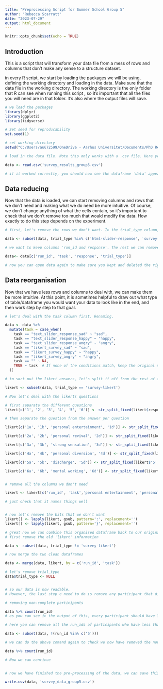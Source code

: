 ---
title: "Preprocessing Script for Summer School Group 5"
author: "Rebecca Scarratt"
date: "2023-07-29"
output: html_document
---

```{r setup, include=FALSE}
knitr::opts_chunk$set(echo = TRUE)
```
 
## Introduction

This is a script that will transform your data file from a mess of rows and columns that don't make any sense to a structure dataset.

in every R script, we start by loading the packages we will be using, defining the working directory and loading in the data. Make sure that the data file in the working directory. The working directory is the only folder that R can see when running this script , so it's important that all the files you will need are in that folder. It's also where the output files will save.

```{r load packages, working directory and data}
# we load the packages
library(dplyr)
library(ggplot2)
library(tidyverse)

# Set seed for reproducability
set.seed(1)

# set working directory
setwd("C:/Users/au672599/OneDrive - Aarhus Universitet/Documents/PhD Rebecca/Summer School/Online studies data")

# load in the data file. Note this only works with a .csv file. Here you need to change the name of the file.

data <- read.csv('survey_results_group5.csv')

# if it worked correctly, you should now see the dataframe 'data' appear in the Environment panel. You can click on it, to open it and check that it looks like your messy data file.
```

## Data reducing

Now that the data is loaded, we can start removing columns and rows that we don't need and making what we do need be more intuitive.
Of course, we don't change anything of what the cells contain, so it's important to check that we don't remove too much that would modify the data.
How exactly to do this step depends on the experiment.

```{r removing rows and columns}
# first, let's remove the rows we don't want. In the trial_type column, it tells us what type of question/display we had. It saves information for all of them, but we are not always interested in all of them. This depends on each experiment but in your case, you are only interested in 'html-slider-response' and 'survey-likert' as that's where participants responses are stored. The rest can go. We will add in the audio information later as it's not randomised

data <- subset(data, trial_type %in% c('html-slider-response', 'survey-likert'))

# we want to keep columns 'run_id and response'. The rest we can remove as it doesn't tell us anything important.

data<- data[c('run_id', 'task', 'response', 'trial_type')]

# now you can open data again to make sure you kept and deleted the right things. If there is a mistake, you can always load the data again and start again.

```

## Data reorganisation

Now that we have less rows and columns to deal with, we can make them be more intuitive.
At this point, it is sometimes helpful to draw out what type of table/dataframe you would want your data to look like in the end, and then work step by step to that goal.

```{r formating}
# let's deal with the task column first. Renaming.

data <- data %>%
  mutate(task = case_when(
    task == "text_slider_response_sad" ~ "sad",
    task == "text_slider_response_happy" ~ "happy",
    task == "text_slider_response_angry" ~ "angry",
    task == "likert_survey_sad" ~ "sad",
    task == "likert_survey_happy" ~ "happy",
    task == "likert_survey_angry" ~ "angry",
    task == "" ~ NA,
    TRUE ~ task  # If none of the conditions match, keep the original value
  ))

# to sort out the likert answers, let's split it off from the rest of the data set.

likert <- subset(data, trial_type == 'survey-likert')

# Now let's deal with the likerts questions

# first separate the different questions
likert[c('1', '2', '3', '4', '5', '6')] <- str_split_fixed(likert$response, ',', 6)

# then separate the question from the answer per question

likert[c('1a', '1b', 'personal entertainment', '1d')] <- str_split_fixed(likert$'1', '"', 4)

likert[c('2a', '2b', 'personal revival', '2d')] <- str_split_fixed(likert$'2', '"', 4)

likert[c('3a', '3b', 'strong sensation', '3d')] <- str_split_fixed(likert$'3', '"', 4)

likert[c('4a', '4b', 'personal diversion', '4d')] <- str_split_fixed(likert$'4', '"', 4)

likert[c('5a', '5b', 'discharge', '5d')] <- str_split_fixed(likert$'5', '"', 4)

likert[c('6a', '6b', 'mental working', '6d')] <- str_split_fixed(likert$'6', '"', 4)


# remove all the columns we don't need

likert <- likert[c('run_id', 'task','personal entertainment', 'personal revival','strong sensation', 'personal diversion', 'discharge', 'mental working')]

# just check that it names things well


# now let's remove the bits that we don't want
likert[] <- lapply(likert, gsub, pattern=':', replacement='')
likert[] <- lapply(likert, gsub, pattern='}', replacement='')

# great now we can combine this organised dataframe back to our original data
# first remove the old 'likert' information

data <- subset(data, trial_type != 'survey-likert')

# now merge the two clean dataframes

data <- merge(data, likert, by = c('run_id', 'task'))

# let's remove trial_type
data$trial_type <- NULL


# so our data is now readable. 
# However, the last step e need to do is remove any participant that didn't complete the survey.

# removing non-complete participants

data %>% count(run_id)
# as you can see in the output of this, every participant should have 3 rows associated with it .

# here you can remove all the run_ids of participants who have less than 3 'counts'/rows.

data <- subset(data, !(run_id %in% c('5')))

# we can do the above comand again to check we now have removed the non-completing participants

data %>% count(run_id)

# Now we can continue
  

# now we have finished the pre-processing of the data, we can save this final dataframe so we can continue the analyses and now have to always redo every preprocessing step

write.csv(data, 'survey_data_group5.csv')
```




